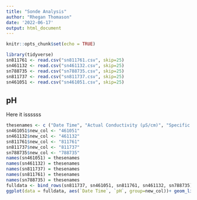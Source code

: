```yaml
---
title: "Sonde Analysis"
author: "Rhegan Thomason"
date: '2022-06-17'
output: html_document
---
```


```r
knitr::opts_chunk$set(echo = TRUE)
```


```r
library(tidyverse)
sn811761 <- read.csv("sn811761.csv", skip=25)
sn461132 <- read.csv("sn461132.csv", skip=25)
sn788735 <- read.csv("sn788735.csv", skip=25)
sn811737 <- read.csv("sn811737.csv", skip=25)
sn461051 <- read.csv("sn461051.csv", skip=25)
```

## pH

Here it issssss

```r
thesenames <- c ("Date Time", "Actual Conductivity (µS/cm)", "Specific Conductivity (µS/cm)", "Salinity (PSU)", "Resistivity (Ω⋅cm)", "Density (g/cm³)", "Total Dissolved Solids (ppt)", "Chlorophyll-a Fluorescence (RFU)", "RDO Concentration (mg/L)", "RDO Saturation (%Sat)", "Oxygen Partial Pressure (Torr)", "pH", "pH mV", "ORP (mV)", "Temperature (°C)", "External Voltage (V)", "Battery Capacity (%)", "Barometric Pressure (mm Hg)", "Pressure (psi)", "Depth (m)", "new_col")
sn461051$new_col <- "461051"
sn461132$new_col <- "461132"
sn811761$new_col <- "811761"
sn811737$new_col <- "811737"
sn788735$new_col <- "788735"
names(sn461051) = thesenames
names(sn461132) = thesenames
names(sn811737) = thesenames
names(sn811761) = thesenames
names(sn788735) = thesenames
fulldata <- bind_rows(sn811737, sn461051, sn811761, sn461132, sn788735)
ggplot(data = fulldata, aes(`Date Time`, `pH`, group=new_col))+ geom_line(aes(color=new_col))+ theme(axis.text.x = element_text(angle = 90, vjust = 0.5, hjust=1))
```
